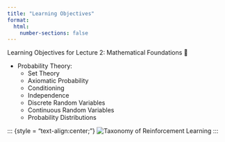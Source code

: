 ```yaml
---
title: "Learning Objectives"
format:
  html:
    number-sections: false
---
```


::: {.callout-note appearance="simple" icon=false}
Learning Objectives for Lecture 2: Mathematical Foundations 🎯
:::

- Probability Theory:
  - Set Theory 
  - Axiomatic Probability
  - Conditioning
  - Independence 
  - Discrete Random Variables
  - Continuous Random Variables 
  - Probability Distributions

::: {style = "text-align:center;"}
![Taxonomy of Reinforcement Learning](images/Lecture2.drawio.svg)
:::